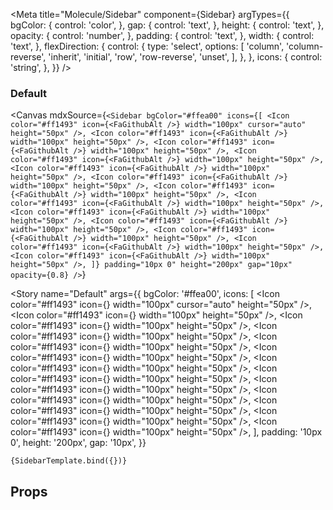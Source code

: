 
<Meta
  title="Molecule/Sidebar"
  component={Sidebar}
  argTypes={{
    bgColor: {
      control: 'color',
    },
    gap: {
      control: 'text',
    },
    height: {
      control: 'text',
    },
    opacity: {
      control: 'number',
    },
    padding: {
      control: 'text',
    },
    width: {
      control: 'text',
    },
    flexDirection: {
      control: {
        type: 'select',
        options: [
          'column',
          'column-reverse',
          'inherit',
          'initial',
          'row',
          'row-reverse',
          'unset',
        ],
      },
    },
    icons: {
      control: 'string',
    },
  }}
/>


### Default

<Canvas
  mdxSource={`<Sidebar
      bgColor="#ffea00"
      icons={[
        <Icon
          color="#ff1493"
          icon={<FaGithubAlt />}
          width="100px"
          cursor="auto"
          height="50px"
        />,
        <Icon
          color="#ff1493"
          icon={<FaGithubAlt />}
          width="100px"
          height="50px"
        />,
        <Icon
          color="#ff1493"
          icon={<FaGithubAlt />}
          width="100px"
          height="50px"
        />,
        <Icon
          color="#ff1493"
          icon={<FaGithubAlt />}
          width="100px"
          height="50px"
        />,
        <Icon
          color="#ff1493"
          icon={<FaGithubAlt />}
          width="100px"
          height="50px"
        />,
        <Icon
          color="#ff1493"
          icon={<FaGithubAlt />}
          width="100px"
          height="50px"
        />,
        <Icon
          color="#ff1493"
          icon={<FaGithubAlt />}
          width="100px"
          height="50px"
        />,
        <Icon
          color="#ff1493"
          icon={<FaGithubAlt />}
          width="100px"
          height="50px"
        />,
        <Icon
          color="#ff1493"
          icon={<FaGithubAlt />}
          width="100px"
          height="50px"
        />,
        <Icon
          color="#ff1493"
          icon={<FaGithubAlt />}
          width="100px"
          height="50px"
        />,
        <Icon
          color="#ff1493"
          icon={<FaGithubAlt />}
          width="100px"
          height="50px"
        />,
        <Icon
          color="#ff1493"
          icon={<FaGithubAlt />}
          width="100px"
          height="50px"
        />,
        <Icon
          color="#ff1493"
          icon={<FaGithubAlt />}
          width="100px"
          height="50px"
        />,
      ]}
      padding="10px 0"
      height="200px"
      gap="10px"
      opacity={0.8}
    />`}
>
  <Story
    name="Default"
    args={{
      bgColor: '#ffea00',
      icons: [
        <Icon
          color="#ff1493"
          icon={<FaGithubAlt />}
          width="100px"
          cursor="auto"
          height="50px"
        />,
        <Icon
          color="#ff1493"
          icon={<FaGithubAlt />}
          width="100px"
          height="50px"
        />,
        <Icon
          color="#ff1493"
          icon={<FaGithubAlt />}
          width="100px"
          height="50px"
        />,
        <Icon
          color="#ff1493"
          icon={<FaGithubAlt />}
          width="100px"
          height="50px"
        />,
        <Icon
          color="#ff1493"
          icon={<FaGithubAlt />}
          width="100px"
          height="50px"
        />,
        <Icon
          color="#ff1493"
          icon={<FaGithubAlt />}
          width="100px"
          height="50px"
        />,
        <Icon
          color="#ff1493"
          icon={<FaGithubAlt />}
          width="100px"
          height="50px"
        />,
        <Icon
          color="#ff1493"
          icon={<FaGithubAlt />}
          width="100px"
          height="50px"
        />,
        <Icon
          color="#ff1493"
          icon={<FaGithubAlt />}
          width="100px"
          height="50px"
        />,
        <Icon
          color="#ff1493"
          icon={<FaGithubAlt />}
          width="100px"
          height="50px"
        />,
        <Icon
          color="#ff1493"
          icon={<FaGithubAlt />}
          width="100px"
          height="50px"
        />,
        <Icon
          color="#ff1493"
          icon={<FaGithubAlt />}
          width="100px"
          height="50px"
        />,
        <Icon
          color="#ff1493"
          icon={<FaGithubAlt />}
          width="100px"
          height="50px"
        />,
      ],
      padding: '10px 0',
      height: '200px',
      gap: '10px',
    }}
  >
    {SidebarTemplate.bind({})}
  </Story>
</Canvas>

## Props

<ArgsTable of={Sidebar} />
